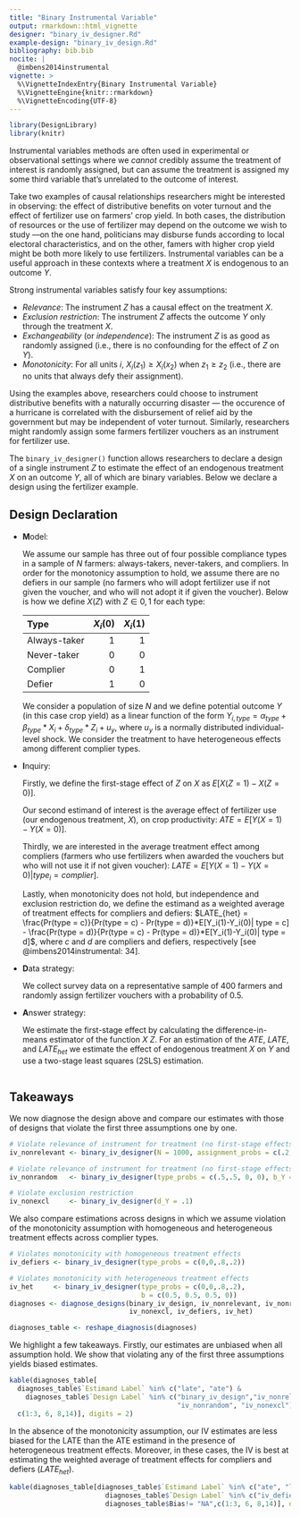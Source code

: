 ```yaml
---
title: "Binary Instrumental Variable"
output: rmarkdown::html_vignette
designer: "binary_iv_designer.Rd"
example-design: "binary_iv_design.Rd"
bibliography: bib.bib
nocite: |
  @imbens2014instrumental
vignette: >
  %\VignetteIndexEntry{Binary Instrumental Variable}
  %\VignetteEngine{knitr::rmarkdown}
  %\VignetteEncoding{UTF-8}
---
```


```r
library(DesignLibrary)
library(knitr)
```

Instrumental variables methods are often used in experimental or observational settings where we *cannot* credibly assume the treatment of interest is randomly assigned, but can assume the treatment is assigned my some third variable that's unrelated to the outcome of interest.

Take two examples of causal relationships researchers might be interested in observing: the effect of distributive benefits on voter turnout and the effect of fertilizer use on farmers' crop yield. In both cases, the distribution of resources or the use of fertilizer may depend on the outcome we wish to study ---on the one hand, politicians may disburse funds according to local electoral characteristics, and on the other, famers with higher crop yield might be both more likely to use fertilizers. Instrumental variables can be a useful approach in these contexts where a treatment $X$ is endogenous to an outcome $Y$.

Strong instrumental variables satisfy four key assumptions:

* *Relevance*: The instrument $Z$ has a causal effect on the treatment $X$.
* *Exclusion restriction*: The instrument $Z$ affects the outcome $Y$ only through the treatment $X$.
* *Exchangeability* (or *independence*): The instrument $Z$ is as good as randomly assigned (i.e., there is no confounding for the effect of $Z$ on $Y$).
* *Monotonicity*: For all units $i$, $X_i(z_1) \geqslant X_i(x_2)$ when $z_1 \geqslant z_2$ (i.e., there are no units that always defy their assignment).

Using the examples above, researchers could choose to instrument distributive benefits with a naturally occurring disaster --- the occurence of a hurricane is correlated with the disbursement of relief aid by the government but may be independent of voter turnout. Similarly, researchers might randomly assign some farmers fertilizer vouchers as an instrument for fertilizer use.

The `binary_iv_designer()` function allows researchers to declare a design of a single instrument $Z$ to estimate the effect of an endogenous treatment $X$ on an outcome $Y$, all of which are binary variables. Below we declare a design using the fertilizer example.

## Design Declaration

* **M**odel: 
    
    We assume our sample has three out of four possible compliance types in a sample of $N$ farmers: always-takers, never-takers, and compliers. In order for the monotonicy assumption to hold, we assume there are no defiers in our sample (no farmers who will adopt fertilizer use if not given the voucher, and who will not adopt it if given the voucher). Below is how we define $X(Z)$ with $Z \in {0,1}$ for each type:
  
  | Type       | $X_i(0)$ | $X_i(1)$ |
  |:-----------|---------:|---------:|
  |Always-taker| 1        | 1        |
  |Never-taker | 0        | 0        |
  |Complier    | 0        | 1        |
  |Defier      | 1        | 0        |
  

    We consider a population of size $N$ and we define potential outcome $Y$ (in this case crop yield) as a linear function of the form $Y_{i,type} = \alpha_{type} + \beta_{type} * X_i + \delta_{type} * Z_i + u_y$, where $u_y$ is a normally distributed individual-level shock. We consider the treatment to have heterogeneous effects among different complier types.

* **I**nquiry:

    Firstly, we define the first-stage effect of $Z$ on $X$ as $E[X(Z=1) - X(Z=0)]$.

    Our second estimand of interest is the average effect of fertilizer use (our endogenous treatment, $X$), on crop productivity: $ATE = E[Y(X = 1) - Y(X = 0)]$.

    Thirdly, we are interested in the average treatment effect among compliers (farmers who use fertilizers when awarded the vouchers but who will not use it if not given voucher): $LATE = E[Y(X = 1) - Y(X = 0) | type_i = complier]$. 
  
    Lastly, when monotonicity does not hold, but independence and exclusion restriction do, we define the estimand as a weighted average of treatment effects for compliers and defiers: $LATE_{het} = \frac{Pr(type = c)}{Pr(type = c) - Pr(type = d)}*E[Y_i(1)-Y_i(0)| type = c] - \frac{Pr(type = d)}{Pr(type = c) - Pr(type = d)}*E[Y_i(1)-Y_i(0)| type = d]$, where $c$ and $d$ are compliers and defiers, respectively [see @imbens2014instrumental: 34].

* **D**ata strategy: 
    
    We collect survey data on a representative sample of 400 farmers and randomly assign  fertilizer vouchers with a probability of 0.5.

* **A**nswer strategy: 

    We estimate the first-stage effect by calculating the difference-in-means estimator of the function $X ~ Z$. For an estimation of the $ATE$, $LATE$, and $LATE_{het}$ we estimate the effect of endogenous treatment $X$ on $Y$ and use a two-stage least squares (2SLS) estimation.

```r

```

## Takeaways

We now diagnose the design above and compare our estimates with those of designs that violate the first three assumptions one by one.

```r
# Violate relevance of instrument for treatment (no first-stage effects)
iv_nonrelevant <- binary_iv_designer(N = 1000, assignment_probs = c(.2, .3, .7, .5), b_Y = .5)

# Violate relevance of instrument for treatment (no first-stage effects)
iv_nonrandom   <- binary_iv_designer(type_probs = c(.5,.5, 0, 0), b_Y = .5)

# Violate exclusion restriction
iv_nonexcl     <- binary_iv_designer(d_Y = .1)
```

We also compare estimations across designs in which we assume violation of the monotonicity assumption with homogeneous and heterogeneous treatment effects across complier types.

```r
# Violates monotonicity with homogeneous treatment effects
iv_defiers <- binary_iv_designer(type_probs = c(0,0,.8,.2))

# Violates monotonicity with heterogeneous treatment effects
iv_het     <- binary_iv_designer(type_probs = c(0,0,.8,.2), 
                                 b = c(0.5, 0.5, 0.5, 0))
diagnoses <- diagnose_designs(binary_iv_design, iv_nonrelevant, iv_nonrandom, 
                              iv_nonexcl, iv_defiers, iv_het)
```

```r
diagnoses_table <- reshape_diagnosis(diagnoses)
```

We highlight a few takeaways. Firstly, our estimates are unbiased when all assumption hold. We show that violating any of the first three assumptions yields biased estimates.

```r
kable(diagnoses_table[
  diagnoses_table$`Estimand Label` %in% c("late", "ate") &
    diagnoses_table$`Design Label` %in% c("binary_iv_design","iv_nonrelevant", 
                                          "iv_nonrandom", "iv_nonexcl"),
  c(1:3, 6, 8,14)], digits = 2)
```

In the absence of the monotonicity assumption, our IV estimates are less biased for the LATE than the ATE estimand in the presence of heterogeneous treatment effects. Moreover, in these cases, the IV is best at estimating the weighted average of treatment effects for compliers and defiers ($LATE_{het}$).

```r
kable(diagnoses_table[diagnoses_table$`Estimand Label` %in% c("ate", "late", "late_het") &
                        diagnoses_table$`Design Label` %in% c("iv_defiers", "iv_het") &
                        diagnoses_table$Bias!= "NA",c(1:3, 6, 8,14)], digits = 2)
```


